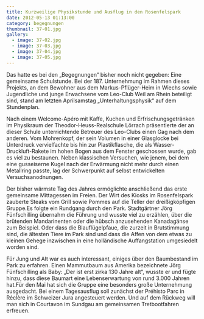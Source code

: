 ```yaml
---
title: Kurzweilige Physikstunde und Ausflug in den Rosenfelspark
date: 2012-05-13 01:13:00
category: begegnungen
thumbnail: 37-01.jpg
gallery:
  - image: 37-02.jpg
  - image: 37-03.jpg
  - image: 37-04.jpg
  - image: 37-05.jpg
---
```


Das hatte es bei den „Begegnungen“ bisher noch nicht gegeben: Eine gemeinsame Schulstunde. Bei der 187. Unternehmung im Rahmen dieses Projekts, an dem Bewohner aus dem Markus-Pflüger-Heim in Wiechs sowie Jugendliche und junge Erwachsene vom Leo-Club Weil am Rhein beteiligt sind, stand am letzten Aprilsamstag „Unterhaltungsphysik“ auf dem Stundenplan.

Nach einem Welcome-Apéro mit Kaffe, Kuchen und Erfrischungsgetränken im Physikraum der Theodor-Heuss-Realschule Lörrach präsentierte der an dieser Schule unterrichtende Betreuer des Leo-Clubs einen Gag nach dem anderen. Vom Mohrenkopf, der sein Volumen in einer Glasglocke bei Unterdruck vervielfachte bis hin zur Plastikflasche, die als Wasser-Druckluft-Rakete im hohen Bogen aus dem Fenster geschossen wurde, gab es viel zu bestaunen. Neben klassischen Versuchen, wie jenem, bei dem eine gusseiserne Kugel nach der Erwärmung nicht mehr durch einen Metallring passte, lag der Schwerpunkt auf selbst entwickelten Versuchsanodnungen.

Der bisher wärmste Tag des Jahres ermöglichte anschließend das erste gemeinsame Mittagessen im Freien. Der Wirt des Kiosks im Rosenfelspark zauberte Steaks vom Grill sowie Pommes auf die Teller der dreißigköpfigen Gruppe.Es folgte ein Rundgang durch den Park. Stadtgärtner Jörg Fünfschilling übernahm die Führung und wusste viel zu erzählen, über die brütenden Mandarinenten oder die hübsch anzusehenden Kanadagänse zum Beispiel. Oder dass die Blauflügelpfaue, die zurzeit in Brutstimmung sind, die ältesten Tiere im Park sind und dass die Affen von dem etwas zu kleinen Gehege inzwischen in eine holländische Auffangstation umgesiedelt worden sind.

Für Jung und Alt war es auch interessant, einiges über den Baumbestand im Park zu erfahren. Einen Mammutbaum aus Amerika bezeichnete Jörg Fünfschilling als Baby: „Der ist erst zirka 130 Jahre alt“, wusste er und fügte hinzu, dass diese Baumart eine Lebenserwartung von rund 3.000 Jahren hat.Für den Mai hat sich die Gruppe eine besonders große Unternehmung ausgedacht. Bei einem Tagesausflug soll zunächst der Préhisto Parc in Réclère im Schweizer Jura angesteuert werden. Und auf dem Rückweg will man sich in Courtavon im Sundgau am gemeinsamen Tretbootfahren erfreuen.
